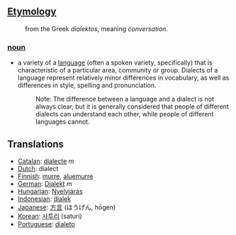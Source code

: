 ==[[Etymology]]==
:from the Greek ''dialektos'', meaning ''conversation''.

===[[noun]]===
*a variety of a [[language]] (often a spoken variety, specifically) that is characteristic of a particular area, community or group. Dialects of a language represent relatively minor differences in vocabulary, as well as differences in style, spelling and pronunciation.
*:Note: The difference between a language and a dialect is not always clear, but it is generally considered that people of different dialects can understand each other, while people of different languages cannot.

==Translations==
*[[Catalan]]: [[dialecte]] ''m''
*[[Dutch]]: dialect
*[[Finnish]]: [[murre]], [[aluemurre]]
*[[German]]: [[Dialekt]] ''m''
*[[Hungarian]]: [[Nyelvjárás]]
*[[Indonesian]]: [[dialek]]
*[[Japanese]]: [[方言]] (ほうげん, hōgen)
*[[Korean]]: [[사투리]] (saturi)
*[[Portuguese]]: [[dialeto]]